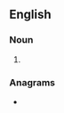 ==English==

===Noun===
{{head|en|noun form}}

# {{plural of|midair|lang=en}}

===Anagrams===
* {{anagrams|en|a=adiimrs|diarism|sidarim}}